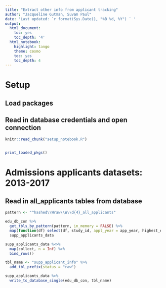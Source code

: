```yaml
---
title: "Extract other info from applicant tracking"
author: "Jacqueline Gutman, Suvam Paul"
date: 'Last updated: `r format(Sys.Date(), "%B %d, %Y") ` '
output:
  html_document:
    toc: yes
    toc_depth: '4'
  html_notebook:
    highlight: tango
    theme: cosmo
    toc: yes
    toc_depth: 4
---
```


# Setup
## Load packages
## Read in database credentials and open connection

```r
knitr::read_chunk("setup_notebook.R")
```

```r
```

```r
print_loaded_pkgs()
```

# Admissions applicants datasets: 2013-2017

## Read in all_applicants tables from database

```r
pattern <- "^hashed\\Wraw\\W\\d{4}_all_applicants"

edu_db_con %>%
  get_tbls_by_pattern(pattern, in_memory = FALSE) %>%
  map(function(df) select(df, study_id, appl_year = app_year, highest_degree_earned, gender)) -> 
  supp_applicants_data
```

```r
supp_applicants_data %<>% 
  map(collect, n = Inf) %>%
  bind_rows()

tbl_name <- "supp_applicant_info" %>% 
  add_tbl_prefix(status = "raw")

supp_applicants_data %>%
  write_to_database_single(edu_db_con, tbl_name)
```

